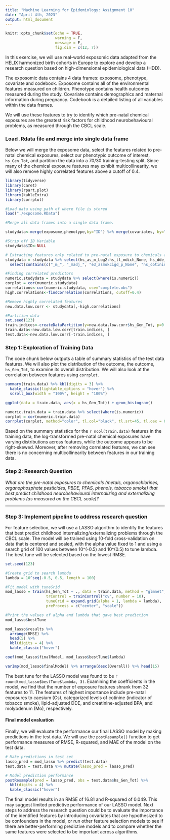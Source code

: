 ```yaml
---
title: "Machine Learning for Epidemiology: Assignment 10"
date: "April 4th, 2023"
output: html_document
---
```


```r
knitr::opts_chunk$set(echo = TRUE, 
                      warning = F,
                      message = F,
                      fig.dim = c(12, 7))
```

In this exercise, we will use real-world exposomic data adapted from the HELIX harmonized birth cohorts in Europe to explore and develop a research question based on high-dimensional epidemiological data (HDD).

The exposomic data contains 4 data frames: exposome, phenotype, covariate and codebook. Exposome contains all of the environmental features measured on children. Phenotype contains health outcomes measured during the study. Covariate contains demographics and maternal information during pregnancy. Codebook is a detailed listing of all variables within the data frames. 

We will use these features to try to identify which pre-natal chemical exposures are the greatest risk factors for childhood neurobehavioural problems, as measured through the CBCL scale.

### Load .Rdata file and merge into single data frame

Below we will merge the exposome data, select the features related to pre-natal chemical exposures, select our phenotypic outcome of interest, `hs_Gen_Tot`, and partition the data into a 70/30 training-testing split. Since many of the chemical exposure features may exhibit multicollinearity, we will also remove highly correlated features above a cutoff of 0.4.

```r
library(tidyverse)
library(caret)
library(rpart.plot)
library(kableExtra)
library(corrplot)

#Load data using path of where file is stored
load("./exposome.RData")

#Merge all data frames into a single data frame. 

studydata<-merge(exposome,phenotype,by="ID") %>% merge(covariates, by="ID")

#Strip off ID Variable
studydata$ID<-NULL

# Extracting features only related to pre-natal exposure to chemicals and neurobehavioural phenotype outcome
studydata = studydata %>% select(hs_as_m_Log2:hs_tl_mdich_None, hs_dde_madj_Log2:hs_cotinine_mcat_None, hs_Gen_Tot) %>% 
  select(contains(c("_m_", "_madj_", "e3_asmokcigd_p_None", "hs_cotinine_mcat_None", "hs_Gen_Tot")))

#Finding correlated predictors
numeric.studydata = studydata %>% select(where(is.numeric))
corplot = cor(numeric.studydata)
correlations<-cor(numeric.studydata, use="complete.obs")
high.correlations<-findCorrelation(correlations, cutoff=0.4)

#Remove highly correlated features
new.data.low.corr <- studydata[,-high.correlations]

#Partition data
set.seed(123)
train.indices<-createDataPartition(y=new.data.low.corr$hs_Gen_Tot, p=0.7, list=FALSE)
train.data<-new.data.low.corr[train.indices, ]
test.data<-new.data.low.corr[-train.indices, ]
```

### Step 1: Exploration of Training Data

The code chunk below outputs a table of summary statistics of the test data features. We will also plot the distribution of the outcome, the outcome, `hs_Gen_Tot`, to examine its overall distribution. We will also look at the correlation between features using `corrplot`.

```r
summary(train.data) %>% kbl(digits = 3) %>% 
  kable_classic(lightable_options = "hover") %>% 
  scroll_box(width = "100%", height = "100%")

ggplot(data = train.data, aes(x = hs_Gen_Tot)) + geom_histogram()

numeric.train.data = train.data %>% select(where(is.numeric))
corplot = cor(numeric.train.data)
corrplot(corplot, method="color", tl.col="black", tl.srt=45, tl.cex = 0.5)
```

Based on the summary statistics for the `r ncol(train.data)` features in the training data, the log-transformed pre-natal chemical exposures have varying distributions across features, while the outcome appears to be right-skewed. Moreover, after removing correlated features, we can see there is no concerning multicollinearity between features in our training data.

### Step 2: Research Question

*What are the pre-natal exposures to chemicals (metals, organochlorines, organophosphate pesticides, PBDE, PFAS, phenols, tobacco smoke) that best predict childhood neurobehavioural internalizing and externalizing problems (as measured on the CBCL scale)?*

***

### Step 3: Implement pipeline to address research question

For feature selection, we will use a LASSO algorithm to identify the features that best predict childhood internalizing/externalizing problems through the CBCL scale. The model will be trained using 10-fold cross-validation on data that is centered and scaled, with the alpha value fixed to 1 and using a search grid of 100 values between 10^(-0.5) and 10^(0.5) to tune lambda. The best tune will be selected based on the lowest RMSE. 

```r
set.seed(123)

#Create grid to search lambda
lambda = 10^seq(-0.5, 0.5, length = 100)

#Fit model with tuneGrid
mod_lasso = train(hs_Gen_Tot ~ ., data = train.data, method = "glmnet", 
                  trControl = trainControl("cv", number = 10), 
                  tuneGrid = expand.grid(alpha = 1, lambda = lambda),
                  preProcess = c("center", "scale"))

#Print the values of alpha and lambda that gave best prediction
mod_lasso$bestTune

mod_lasso$results %>% 
  arrange(RMSE) %>% 
  head(5) %>% 
  kbl(digits = 4) %>% 
  kable_classic("hover") 

coef(mod_lasso$finalModel, mod_lasso$bestTune$lambda) 

varImp(mod_lasso$finalModel) %>% arrange(desc(Overall)) %>% head(15)
```

The best tune for the LASSO model was found to be `r round(mod_lasso$bestTune$lambda, 3)`. Examining the coefficients in the model, we find that the number of exposure features shrank from 32 features to 11. The features of highest importance include pre-natal exposures to caesium (Cs), categorized levels of cotinine (indicator of tobacco smoke), lipid-adjusted DDE, and creatinine-adjusted BPA, and molybdenum (Mo), respectively.

#### Final model evaluation

Finally, we will evaluate the performance our final LASSO model by making predictions in the test data. We will use the `postResample()` function to get performance measures of RMSE, R-squared, and MAE of the model on the test data.

```r
# Make predictions in test set
lasso_pred = mod_lasso %>% predict(test.data)
test.data = test.data %>% mutate(lasso_pred = lasso_pred)

# Model prediction performance
postResample(pred = lasso_pred, obs = test.data$hs_Gen_Tot) %>% 
  kbl(digits = 4) %>% 
  kable_classic("hover") 
```

The final model results in an RMSE of 16.81 and R-squared of 0.049. This may suggest limited predictive performance of our LASSO model. Next steps to address the research question could be to evaluate the importance of the identified features by introducing covariates that are hypothesized to be confounders in the model, or run other feature selection models to see if there are better-performing predictive models and to compare whether the same features were selected to be important across algorithms.
